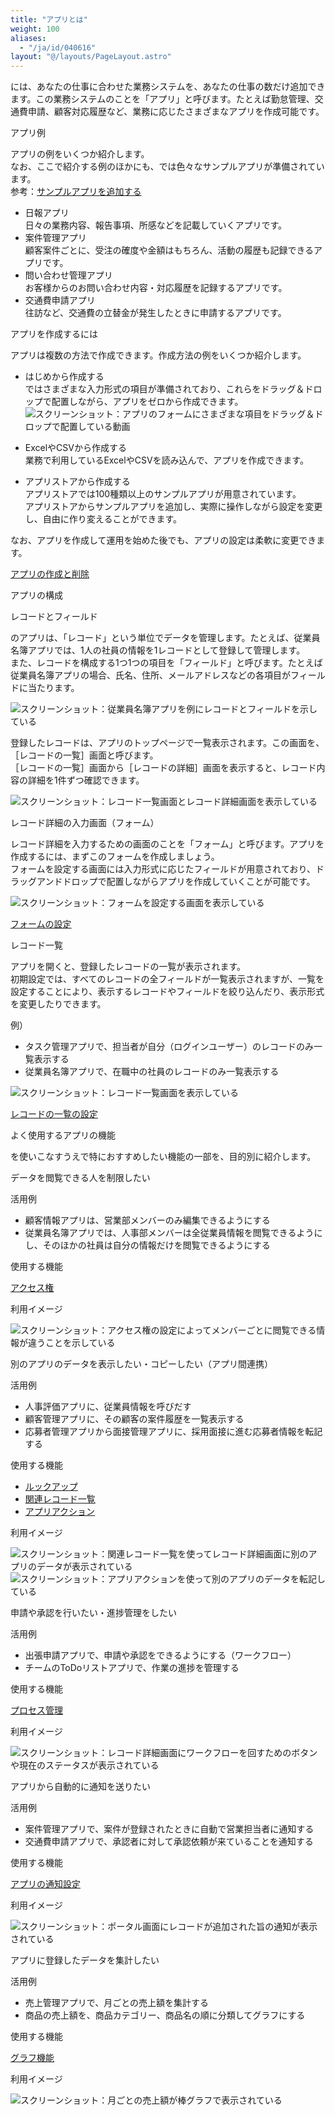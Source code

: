 ```yaml
---
title: "アプリとは"
weight: 100
aliases:
  - "/ja/id/040616"
layout: "@/layouts/PageLayout.astro"
---
```




<Kintone />には、あなたの仕事に合わせた業務システムを、あなたの仕事の数だけ追加できます。この業務システムのことを「アプリ」と呼びます。たとえば勤怠管理、交通費申請、顧客対応履歴など、業務に応じたさまざまなアプリを作成可能です。

<Heading id="app_app_tutorial_10">アプリ例</Heading>

アプリの例をいくつか紹介します。  
なお、ここで紹介する例のほかにも、<Kintone />では色々なサンプルアプリが準備されています。  
参考：[サンプルアプリを追加する](/k/ja/id/040622.html)

* 日報アプリ  
  日々の業務内容、報告事項、所感などを記載していくアプリです。
* 案件管理アプリ  
  顧客案件ごとに、受注の確度や金額はもちろん、活動の履歴も記録できるアプリです。
* 問い合わせ管理アプリ  
  お客様からのお問い合わせ内容・対応履歴を記録するアプリです。
* 交通費申請アプリ  
  往訪など、交通費の立替金が発生したときに申請するアプリです。

<Heading id="app_app_tutorial_30">アプリを作成するには</Heading>

アプリは複数の方法で作成できます。作成方法の例をいくつか紹介します。

* はじめから作成する  
  <Kintone />ではさまざまな入力形式の項目が準備されており、これらをドラッグ＆ドロップで配置しながら、アプリをゼロから作成できます。  
  <Img src="/k/kintone/img-ja/app_tutorial_img9.gif" alt="スクリーンショット：アプリのフォームにさまざまな項目をドラッグ＆ドロップで配置している動画" />

* ExcelやCSVから作成する  
  業務で利用しているExcelやCSVを読み込んで、アプリを作成できます。

* <Kintone />アプリストアから作成する  
  <Kintone />アプリストアでは100種類以上のサンプルアプリが用意されています。  
  <Kintone />アプリストアからサンプルアプリを追加し、実際に操作しながら設定を変更し、自由に作り変えることができます。

なお、アプリを作成して運用を始めた後でも、アプリの設定は柔軟に変更できます。

<Reference>

[アプリの作成と削除](/k/ja/id/040621.html)

</Reference>

<Heading id="app_app_tutorial_40">アプリの構成</Heading>

<Heading level={3} id="app_app_tutorial_4010">レコードとフィールド</Heading>

<Kintone />のアプリは、「レコード」という単位でデータを管理します。たとえば、従業員名簿アプリでは、1人の社員の情報を1レコードとして登録して管理します。  
また、レコードを構成する1つ1つの項目を「フィールド」と呼びます。たとえば従業員名簿アプリの場合、氏名、住所、メールアドレスなどの各項目がフィールドに当たります。

<Img src="/k/kintone/img-ja/app_tutorial_img12.png" alt="スクリーンショット：従業員名簿アプリを例にレコードとフィールドを示している" />

登録したレコードは、アプリのトップページで一覧表示されます。この画面を、<Wovn>［レコードの一覧］</Wovn>画面と呼びます。  
<Wovn>［レコードの一覧］</Wovn>画面から<Wovn>［レコードの詳細］</Wovn>画面を表示すると、レコード内容の詳細を1件ずつ確認できます。

<Img src="/k/kintone/img-ja/app_tutorial_img8.png" alt="スクリーンショット：レコード一覧画面とレコード詳細画面を表示している" />

<Heading level={3} id="app_app_tutorial_4020">レコード詳細の入力画面（フォーム）</Heading>

レコード詳細を入力するための画面のことを「フォーム」と呼びます。アプリを作成するには、まずこのフォームを作成しましょう。  
フォームを設定する画面には入力形式に応じたフィールドが用意されており、ドラッグアンドドロップで配置しながらアプリを作成していくことが可能です。

<Img src="/k/kintone/img-ja/app_tutorial_img9.gif" alt="スクリーンショット：フォームを設定する画面を表示している" />

<Reference>

[フォームの設定](/k/ja/id/040494.html)

</Reference>

<Heading level={3} id="app_app_tutorial_4030">レコード一覧</Heading>

アプリを開くと、登録したレコードの一覧が表示されます。  
初期設定では、すべてのレコードの全フィールドが一覧表示されますが、一覧を設定することにより、表示するレコードやフィールドを絞り込んだり、表示形式を変更したりできます。

例）

* タスク管理アプリで、担当者が自分（ログインユーザー）のレコードのみ一覧表示する
* 従業員名簿アプリで、在職中の社員のレコードのみ一覧表示する

<Img src="/k/kintone/img-ja/app_tutorial_img10.png" alt="スクリーンショット：レコード一覧画面を表示している" />

<Reference>

[レコードの一覧の設定](/k/ja/id/040605.html)

</Reference>

<Heading id="app_app_tutorial_50">よく使用するアプリの機能</Heading>

<Kintone />を使いこなすうえで特におすすめしたい機能の一部を、目的別に紹介します。

<Heading level={3} id="app_app_tutorial_5010">データを閲覧できる人を制限したい</Heading>

<Heading level={4} id="app_app_tutorial_501010">活用例</Heading>

* 顧客情報アプリは、営業部メンバーのみ編集できるようにする
* 従業員名簿アプリでは、人事部メンバーは全従業員情報を閲覧できるようにし、そのほかの社員は自分の情報だけを閲覧できるようにする

<Heading level={4} id="app_app_tutorial_501020">使用する機能</Heading>

[アクセス権](/k/ja/id/040588.html)

<Heading level={4} id="app_app_tutorial_501030">利用イメージ</Heading>

<Img src="/k/kintone/img-ja/app_various_functions_img03.png" alt="スクリーンショット：アクセス権の設定によってメンバーごとに閲覧できる情報が違うことを示している" />

<Heading level={3} id="app_app_tutorial_5020">別のアプリのデータを表示したい・コピーしたい（アプリ間連携）</Heading>

<Heading level={4} id="app_app_tutorial_502010">活用例</Heading>

* 人事評価アプリに、従業員情報を呼びだす
* 顧客管理アプリに、その顧客の案件履歴を一覧表示する
* 応募者管理アプリから面接管理アプリに、採用面接に進む応募者情報を転記する

<Heading level={4} id="app_app_tutorial_502020">使用する機能</Heading>

* [ルックアップ](/k/ja/id/040544.html)
* [関連レコード一覧](/k/ja/id/040550.html)
* [アプリアクション](/k/ja/id/040484.html)

<Heading level={4} id="app_app_tutorial_50230">利用イメージ</Heading>

<Img src="/k/kintone/img-ja/app_various_functions_img04.png" alt="スクリーンショット：関連レコード一覧を使ってレコード詳細画面に別のアプリのデータが表示されている" />  
<Img src="/k/kintone/img-ja/app_various_functions_img01.png" alt="スクリーンショット：アプリアクションを使って別のアプリのデータを転記している" />

<Heading level={3} id="app_app_tutorial_5030">申請や承認を行いたい・進捗管理をしたい</Heading>

<Heading level={4} id="app_app_tutorial_503010">活用例</Heading>

* 出張申請アプリで、申請や承認をできるようにする（ワークフロー）
* チームのToDoリストアプリで、作業の進捗を管理する

<Heading level={4} id="app_app_tutorial_503020">使用する機能</Heading>

[プロセス管理](/k/ja/id/040568.html)

<Heading level={4} id="app_app_tutorial_503030">利用イメージ</Heading>

<Img src="/k/kintone/img-ja/app_various_functions_img02.png" alt="スクリーンショット：レコード詳細画面にワークフローを回すためのボタンや現在のステータスが表示されている" />

<Heading level={3} id="app_app_tutorial_5040">アプリから自動的に通知を送りたい</Heading>

<Heading level={4} id="app_app_tutorial_504010">活用例</Heading>

* 案件管理アプリで、案件が登録されたときに自動で営業担当者に通知する
* 交通費申請アプリで、承認者に対して承認依頼が来ていることを通知する

<Heading level={4} id="app_app_tutorial_504020">使用する機能</Heading>

[アプリの通知設定](/k/ja/id/040559.html)

<Heading level={4} id="app_app_tutorial_504030">利用イメージ</Heading>

<Img src="/k/kintone/img-ja/app_tutorial_img14.png" alt="スクリーンショット：ポータル画面にレコードが追加された旨の通知が表示されている" />

<Heading level={3} id="app_app_tutorial_5050">アプリに登録したデータを集計したい</Heading>

<Heading level={4} id="app_app_tutorial_505010">活用例</Heading>

* 売上管理アプリで、月ごとの売上額を集計する
* 商品の売上額を、商品カテゴリー、商品名の順に分類してグラフにする

<Heading level={4} id="app_app_tutorial_505020">使用する機能</Heading>

[グラフ機能](/k/ja/id/040587.html)

<Heading level={4} id="app_app_tutorial_505030">利用イメージ</Heading>

<Img src="/k/kintone/img-ja/app_tutorial_img13.png" alt="スクリーンショット：月ごとの売上額が棒グラフで表示されている" />
